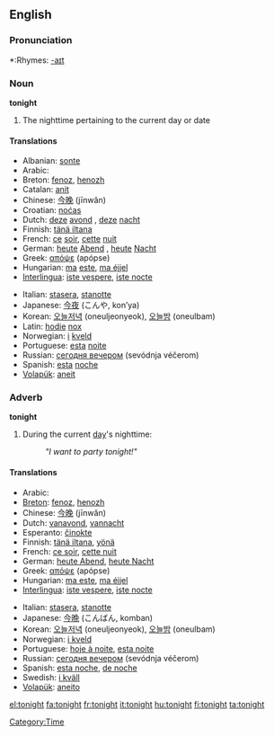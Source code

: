 ==English==

===Pronunciation===
*:Rhymes: [[Rhymes:English:-aɪt|-aɪt]]

===Noun===
'''tonight'''

#The nighttime pertaining to the current day or date

====Translations====
{{top}}
*Albanian: [[sonte]]
*Arabic: {{ARchar|[[الليلة]]}} {{Unicode|(al-léila)}}
*Breton: [[fenoz]], [[henozh]]
*Catalan: [[anit]]
*Chinese: [[今晚]] (jīnwǎn)
*Croatian: [[noćas]]
*Dutch: [[deze]] [[avond]] {{m}}, [[deze]] [[nacht]] {{m}}
*Finnish: [[tänä iltana]]
*French: [[ce]] [[soir]], [[cette]] [[nuit]]
*German: [[heute]] [[Abend]] {{m}}, [[heute]] [[Nacht]] {{f}}
*Greek: [[απόψε]] (apópse)
*Hungarian: [[ma]] [[este]], [[ma éjjel]]
*[[Interlingua]]: [[iste vespere]], [[iste nocte]]
{{mid}}
*Italian: [[stasera]], [[stanotte]]
*Japanese: [[今夜]] (こんや, kon’ya)
*Korean: [[오늘저녁]] (oneuljeonyeok), [[오늘밤]] (oneulbam)
*Latin: [[hodie]] [[nox]]
*Norwegian: [[i]] [[kveld]]
*Portuguese: [[esta]] [[noite]]
*Russian: [[сегодня вечером]] (sevódnja véčerom)
*Spanish: [[esta]] [[noche]]
*[[Volapük]]: [[aneit]]
{{bottom}}

===Adverb===
'''tonight'''

#During the current [[day]]'s nighttime: 
#:'' "I want to party tonight!" '' <p>

====Translations====
{{top}}
*Arabic: {{ARchar|[[الليلة]]}} {{Unicode|(al-léila)}}
*[[Breton]]: [[fenoz]], [[henozh]]
*Chinese: [[今晚]] (jīnwǎn)
*Dutch: [[vanavond]], [[vannacht]]
*Esperanto: [[ĉinokte]]
*Finnish: [[tänä iltana]], [[yönä]]
*French: [[ce soir]], [[cette nuit]]
*German: [[heute Abend]], [[heute Nacht]]
*Greek: [[απόψε]] (apópse)
*Hungarian: [[ma este]], [[ma éjjel]]
*[[Interlingua]]: [[iste vespere]], [[iste nocte]]
{{mid}}
*Italian: [[stasera]], [[stanotte]]
*Japanese: [[今晩]] (こんばん, komban)
*Korean: [[오늘저녁]] (oneuljeonyeok), [[오늘밤]] (oneulbam)
*Norwegian: [[i kveld]]
*Portuguese: [[hoje à noite]], [[esta noite]]
*Russian: [[сегодня вечером]] (sevódnja véčerom)
*Spanish: [[esta noche]], [[de noche]]
*Swedish: [[i kväll]]
*[[Volapük]]: [[aneito]]
{{bottom}}

[[Category:Time]]

[[el:tonight]]
[[fa:tonight]]
[[fr:tonight]]
[[it:tonight]]
[[hu:tonight]]
[[fi:tonight]]
[[ta:tonight]]